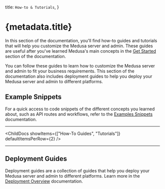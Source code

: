 
  title: `How-to & Tutorials`,
}

# {metadata.title}

In this section of the documentation, you'll find how-to guides and tutorials that will help you customize the Medusa server and admin. These guides are useful after you've learned Medusa's main concepts in the [Get Started](!docs!/learn) section of the documentation.

You can follow these guides to learn how to customize the Medusa server and admin to fit your business requirements. This section of the documentation also includes deployment guides to help you deploy your Medusa server and admin to different platforms.

## Example Snippets

For a quick access to code snippets of the different concepts you learned about, such as API routes and workflows, refer to the [Examples Snippets](../examples/page.mdx) documentation.

---

<ChildDocs showItems={["How-To Guides", "Tutorials"]} defaultItemsPerRow={2} />

---

## Deployment Guides

Deployment guides are a collection of guides that help you deploy your Medusa server and admin to different platforms. Learn more in the [Deployment Overview](../deployment/page.mdx) documentation.
